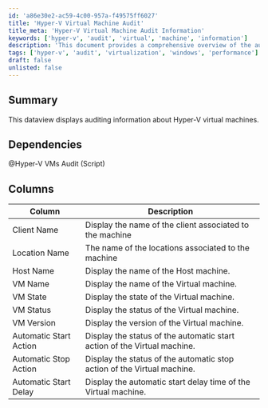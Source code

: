 ```yaml
---
id: 'a86e30e2-ac59-4c00-957a-f49575ff6027'
title: 'Hyper-V Virtual Machine Audit'
title_meta: 'Hyper-V Virtual Machine Audit Information'
keywords: ['hyper-v', 'audit', 'virtual', 'machine', 'information']
description: 'This document provides a comprehensive overview of the auditing information related to Hyper-V virtual machines, including details about their state, status, and configuration settings.'
tags: ['hyper-v', 'audit', 'virtualization', 'windows', 'performance']
draft: false
unlisted: false
---
```

## Summary

This dataview displays auditing information about Hyper-V virtual machines.

## Dependencies

@Hyper-V VMs Audit (Script)

## Columns

| Column                     | Description                                                        |
|---------------------------|--------------------------------------------------------------------|
| Client Name               | Display the name of the client associated to the machine           |
| Location Name             | The name of the locations associated to the machine                |
| Host Name                 | Display the name of the Host machine.                              |
| VM Name                   | Display the name of the Virtual machine.                           |
| VM State                  | Display the state of the Virtual machine.                          |
| VM Status                 | Display the status of the Virtual machine.                         |
| VM Version                | Display the version of the Virtual machine.                        |
| Automatic Start Action     | Display the status of the automatic start action of the Virtual machine. |
| Automatic Stop Action      | Display the status of the automatic stop action of the Virtual machine.  |
| Automatic Start Delay      | Display the automatic start delay time of the Virtual machine.    |














